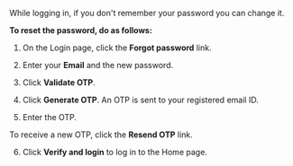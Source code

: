 
While logging in, if you don't remember your password you can change it.

**To reset the password, do as follows:**

1. On the Login page, click the **Forgot password** link.

2. Enter your **Email** and the new password.

3. Click **Validate OTP**.

4. Click **Generate OTP**. An OTP is sent to your registered email ID.

5. Enter the OTP.
<p>
    <Admonition type="tip">    
    <p>To receive a new OTP, click the <b>Resend OTP</b> link.</p>
    </Admonition>
</p>

6. Click **Verify and login** to log in to the Home page.